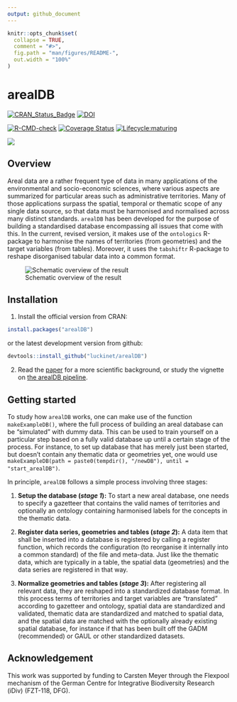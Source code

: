 ```yaml
---
output: github_document
---
```


<!-- README.md is generated from README.Rmd. Please edit that file -->

```r
knitr::opts_chunk$set(
  collapse = TRUE,
  comment = "#>",
  fig.path = "man/figures/README-",
  out.width = "100%"
)
```

# arealDB

[![CRAN\_Status\_Badge](http://www.r-pkg.org/badges/version/arealDB)](https://cran.r-project.org/package=arealDB)
[![DOI](https://zenodo.org/badge/DOI/10.5281/zenodo.8046683.svg)](https://doi.org/10.5281/zenodo.8046683)

[![R-CMD-check](https://github.com/EhrmannS/arealDB/workflows/R-CMD-check/badge.svg)](https://github.com/luckinet/arealDB/actions)
[![Coverage Status](https://img.shields.io/codecov/c/github/EhrmannS/arealDB/master.svg)](https://app.codecov.io/github/EhrmannS/arealDB?branch=master)
[![Lifecycle:maturing](https://img.shields.io/badge/lifecycle-maturing-blue.svg)](https://lifecycle.r-lib.org/articles/stages.html)

[![](http://cranlogs.r-pkg.org/badges/grand-total/arealDB)](https://cran.r-project.org/package=arealDB)

## Overview

Areal data are a rather frequent type of data in many applications of the environmental and socio-economic sciences, where various aspects are summarized for particular areas such as administrative territories. Many of those applications surpass the spatial, temporal or thematic scope of any single data source, so that data must be harmonised and normalised across many distinct standards.
`arealDB` has been developed for the purpose of building a standardised database encompassing all issues that come with this. In the current, revised version, it makes use of the `ontologics` R-package to harmonise the names of territories (from geometries) and the target variables (from tables). Moreover, it uses the `tabshiftr` R-package to reshape disorganised tabular data into a common format.

![Schematic overview of the result](https://github.com/luckinet/arealDB/blob/master/vignettes/schematic_overview.png)


## Installation

1) Install the official version from CRAN:

```r
install.packages("arealDB")
```

or the latest development version from github:

```r
devtools::install_github("luckinet/arealDB")
```

2) Read the [paper](https://www.sciencedirect.com/science/article/abs/pii/S1364815220307751) for a more scientific background, or study the vignette on [the arealDB pipeline](https://luckinet.github.io/arealDB/articles/arealDB.html).


## Getting started

To study how `arealDB` works, one can make use of the function `makeExampleDB()`, where the full process of building an areal database can be "simulated" with dummy data. This can be used to train yourself on a particular step based on a fully valid database up until a certain stage of the process. For instance, to set up database that has merely just been started, but doesn't contain any thematic data or geometries yet, one would use `makeExampleDB(path = paste0(tempdir(), "/newDB"), until = "start_arealDB")`.

In principle, `arealDB` follows a simple process involving three stages:

  1. **Setup the database (*stage 1*):** To start a new areal database, one needs to specify a gazetteer that contains the valid names of territories and optionally an ontology containing harmonised labels for the concepts in the thematic data.

  2. **Register data series, geometries and tables (*stage 2*):** A data item that shall be inserted into a database is registered by calling a register function, which records the configuration (to reorganise it internally into a common standard) of the file and meta-data. Just like the thematic data, which are typically in a table, the spatial data (geometries) and the data series are registered in that way.

  3. **Normalize geometries and tables (*stage 3*):** After registering all relevant data, they are reshaped into a standardized database format. In this process terms of territories and target variables are "translated" according to gazetteer and ontology, spatial data are standardized and validated, thematic data are standardized and matched to spatial data, and the spatial data are matched with the optionally already existing spatial database, for instance if that has been built off the GADM (recommended) or GAUL or other standardized datasets.


## Acknowledgement

This work was supported by funding to Carsten Meyer through the Flexpool mechanism of the German Centre for Integrative Biodiversity Research (iDiv) (FZT-118, DFG).

